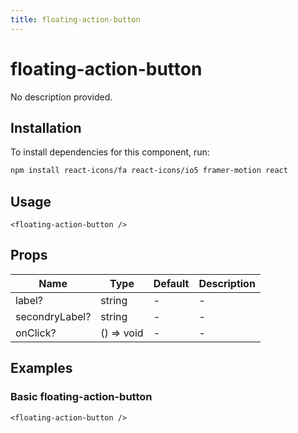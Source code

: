 ```yaml
---
title: floating-action-button
---
```


# floating-action-button

No description provided.

## Installation
To install dependencies for this component, run:
```bash
npm install react-icons/fa react-icons/io5 framer-motion react
```

## Usage
```tsx
<floating-action-button />
```

## Props
| Name      | Type     | Default | Description                 |
|-----------|----------|---------|-----------------------------|
| label? | string | - | - |
| secondryLabel? | string | - | - |
| onClick? | () => void | - | - |

## Examples

### Basic floating-action-button
```tsx
<floating-action-button />
```

